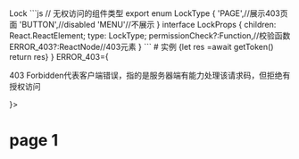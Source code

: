 <!-- packages/Lock/index.stories.mdx -->
    
<Meta title="MDX/Lock" component={Lock} />
Lock
```js
// 无权访问的组件类型
export enum LockType {
    'PAGE',//展示403页面
    'BUTTON',//disabled
    'MENU'//不展示
}
interface LockProps {
    children: React.ReactElement;
    type: LockType;
    permissionCheck?:Function,//校验函数
    ERROR_403?:ReactNode//403元素
}
```
# 实例
<Canvas>
  <Story name="Lock">
    <Lock type={LockType.PAGE} permissionCheck={async ()=>{let res =await getToken() return res} } ERROR_403={<p>403 Forbidden代表客户端错误，指的是服务器端有能力处理该请求码，但拒绝有授权访问</p>}>
      <h1>page 1</h1>
    </Lock>
  </Story>
</Canvas>

